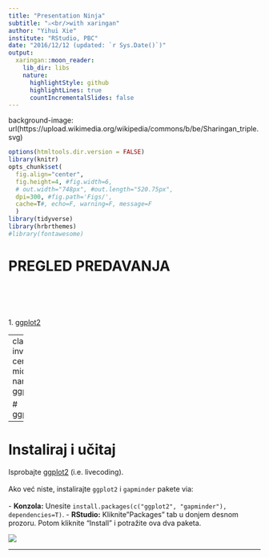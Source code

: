 ```yaml
---
title: "Presentation Ninja"
subtitle: "⚔<br/>with xaringan"
author: "Yihui Xie"
institute: "RStudio, PBC"
date: "2016/12/12 (updated: `r Sys.Date()`)"
output:
  xaringan::moon_reader:
    lib_dir: libs
    nature:
      highlightStyle: github
      highlightLines: true
      countIncrementalSlides: false
---
```


background-image: url(https://upload.wikimedia.org/wikipedia/commons/b/be/Sharingan_triple.svg)



```r
options(htmltools.dir.version = FALSE)
library(knitr)
opts_chunk$set(
  fig.align="center",  
  fig.height=4, #fig.width=6,
  # out.width="748px", #out.length="520.75px",
  dpi=300, #fig.path='Figs/',
  cache=T#, echo=F, warning=F, message=F
  )
library(tidyverse)
library(hrbrthemes)
#library(fontawesome)
```

# PREGLED PREDAVANJA
<br>
<br>
<br>
<br>
1. [ggplot2](#ggplot2)

---
class: inverse, center, middle
name: ggplot2

# ggplot2
<html><div style='float:left'></div><hr color='#EB811B' size=1px width=796px></html>
(Najbolji sustav za vizualizaciju podataka na svijetu!)
---

# Instaliraj i učitaj

Isprobajte [ggplot2](https://ggplot2.tidyverse.org/) (i.e. livecoding).
<br>
<br>
Ako već niste, instalirajte `ggplot2` i `gapminder` pakete via:
<br>
<br>
- **Konzola:** Unesite `install.packages(c("ggplot2", "gapminder"), dependencies=T)`.
- **RStudio:** Kliknite"Packages" tab u donjem desnom prozoru. Potom kliknite "Install" i potražite ova dva paketa.
  
![](pics/install.gif)

---
